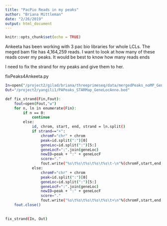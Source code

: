 ```yaml
---
title: "PacPio Reads in my peaks"
author: "Briana Mittleman"
date: "2/26/2019"
output: html_document
---
```


```r
knitr::opts_chunk$set(echo = TRUE)
```

Ankeeta has been working with 3 pac bio libraries for whole LCLs. The meged bam file has 4,164,259 reads. I want to look at how many of these reads cover my peaks. It would be best to know how many reads ends 

I need to fix the strand for my peaks and give them to her.  


fixPeaks4Ankeeta.py
```bash
In=open("/project2/gilad/briana/threeprimeseq/data/mergedPeaks_noMP_GeneLoc/Filtered_APApeaks_merged_allchrom_noMP.sort.named.noCHR_geneLocParsed.5percCov_withAnno.SAF","r")
Out="/project2/yangili1/PAPeaks_STARMap_GeneLocAnno.bed"

def fix_strand(Fin,Fout):
    fout=open(Fout,"w")
    for n, ln in enumerate(Fin):
        if n == 0: 
            continue
        else: 
            id, chrom, start, end, strand = ln.split()
            if strand=="+":
                chromF="chr" + chrom
                peak=id.split(":")[0]
                geneLoc=id.split(":")[5:]
                geneLocF=":".join(geneLoc)
                newID=peak + ":" + geneLocF
                score="."
                fout.write("%s\t%s\t%s\t%s\t%s\t-\n"%(chromF,start,end,newID,score))
            else:
                chromF="chr" + chrom
                peak=id.split(":")[0]
                geneLoc=id.split(":")[5:]
                geneLocF=":".join(geneLoc)
                newID=peak + ":" + geneLocF
                score="."
                fout.write("%s\t%s\t%s\t%s\t%s\t+\n"%(chromF,start,end,newID,score))
    fout.close()
    
    
fix_strand(In, Out)
```


